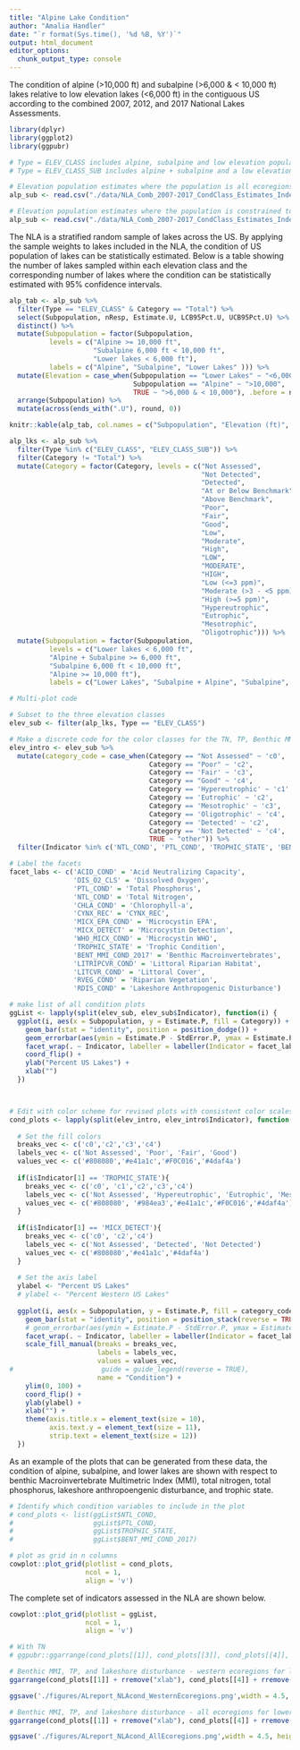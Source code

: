 ```yaml
---
title: "Alpine Lake Condition"
author: "Amalia Handler"
date: "`r format(Sys.time(), '%d %B, %Y')`"
output: html_document
editor_options: 
  chunk_output_type: console
---
```


The condition of alpine (\>10,000 ft) and subalpine (\>6,000 & \< 10,000 ft) lakes relative to low elevation lakes (\<6,000 ft) in the contiguous US according to the combined 2007, 2012, and 2017 National Lakes Assessments.

```r
library(dplyr)
library(ggplot2)
library(ggpubr)

# Type = ELEV_CLASS includes alpine, subalpine and low elevation population classes
# Type = ELEV_CLASS_SUB includes alpine + subalpine and a low elevation class

# Elevation population estimates where the population is all ecoregions
alp_sub <- read.csv("./data/NLA_Comb_2007-2017_CondClass_Estimates_IndexVisits_withElevationClass20220610.csv")

# Elevation population estimates where the population is constrained to just ecoregions with mountain lakes (SPL, WMT, XER)
alp_sub <- read.csv("./data/NLA_Comb_2007-2017_CondClass_Estimates_IndexVisits_withElevationClass_EcoSub_07_18_2022.csv")

```

The NLA is a stratified random sample of lakes across the US. By applying the sample weights to lakes included in the NLA, the condition of US population of lakes can be statistically estimated. Below is a table showing the number of lakes sampled within each elevation class and the corresponding number of lakes where the condition can be statistically estimated with 95% confidence intervals.

```r

alp_tab <- alp_sub %>%
  filter(Type == "ELEV_CLASS" & Category == "Total") %>%
  select(Subpopulation, nResp, Estimate.U, LCB95Pct.U, UCB95Pct.U) %>%
  distinct() %>%
  mutate(Subpopulation = factor(Subpopulation, 
          levels = c("Alpine >= 10,000 ft",
                     "Subalpine 6,000 ft < 10,000 ft",
                     "Lower lakes < 6,000 ft"),
          labels = c("Alpine", "Subalpine", "Lower Lakes" ))) %>%
  mutate(Elevation = case_when(Subpopulation == "Lower Lakes" ~ "<6,000",
                               Subpopulation == "Alpine" ~ ">10,000",
                               TRUE ~ ">6,000 & < 10,000"), .before = nResp) %>%
  arrange(Subpopulation) %>%
  mutate(across(ends_with(".U"), round, 0)) 

knitr::kable(alp_tab, col.names = c("Subpopulation", "Elevation (ft)", "NLA Sampled Lakes", "Estimated Population", "Lower Bound 95% CI", "Upper Bound 95% CI"), align = "llrrrr", format.args = list(big.mark = ","))

```

```r
alp_lks <- alp_sub %>%
  filter(Type %in% c("ELEV_CLASS", "ELEV_CLASS_SUB")) %>%
  filter(Category != "Total") %>%
  mutate(Category = factor(Category, levels = c("Not Assessed", 
                                                "Not Detected",
                                                "Detected",
                                                "At or Below Benchmark",
                                                "Above Benchmark",
                                                "Poor", 
                                                "Fair", 
                                                "Good", 
                                                "Low", 
                                                "Moderate", 
                                                "High", 
                                                "LOW", 
                                                "MODERATE", 
                                                "HIGH", 
                                                "Low (<=3 ppm)", 
                                                "Moderate (>3 - <5 ppm)",
                                                "High (>=5 ppm)", 
                                                "Hypereutrophic",
                                                "Eutrophic",
                                                "Mesotrophic",
                                                "Oligotrophic"))) %>%
  mutate(Subpopulation = factor(Subpopulation, 
          levels = c("Lower lakes < 6,000 ft", 
          "Alpine + Subalpine >= 6,000 ft", 
          "Subalpine 6,000 ft < 10,000 ft", 
          "Alpine >= 10,000 ft"),
          labels = c("Lower Lakes", "Subalpine + Alpine", "Subalpine", "Alpine")))
```

```r
# Multi-plot code

# Subset to the three elevation classes
elev_sub <- filter(alp_lks, Type == "ELEV_CLASS")

# Make a discrete code for the color classes for the TN, TP, Benthic MMI, and trophic state categories
elev_intro <- elev_sub %>%
  mutate(category_code = case_when(Category == "Not Assessed" ~ 'c0',
                                   Category == "Poor" ~ 'c2',
                                   Category == 'Fair' ~ 'c3',
                                   Category == "Good" ~ 'c4',
                                   Category == 'Hypereutrophic' ~ 'c1',
                                   Category == 'Eutrophic' ~ 'c2',
                                   Category == 'Mesotrophic' ~ 'c3',
                                   Category == 'Oligotrophic' ~ 'c4',
                                   Category == 'Detected' ~ 'c2',
                                   Category == 'Not Detected' ~ 'c4',
                                   TRUE ~ "other")) %>%
  filter(Indicator %in% c('NTL_COND', 'PTL_COND', 'TROPHIC_STATE', 'BENT_MMI_COND_2017', 'RDIS_COND', 'MICX_DETECT'))

# Label the facets
facet_labs <- c('ACID_COND' = 'Acid Neutralizing Capacity', 
                'DIS_O2_CLS' = 'Dissolved Oxygen',
                'PTL_COND' = 'Total Phosphorus',
                'NTL_COND' = 'Total Nitrogen',
                'CHLA_COND' = 'Chlorophyll-a',
                'CYNX_REC' = 'CYNX_REC',
                'MICX_EPA_COND' = 'Microcystin EPA',
                'MICX_DETECT' = 'Microcystin Detection',
                'WHO_MICX_COND' = 'Microcystin WHO',
                'TROPHIC_STATE' = 'Trophic Condition',
                'BENT_MMI_COND_2017' = 'Benthic Macroinvertebrates',
                'LITRIPCVR_COND' = 'Littoral Riparian Habitat',
                'LITCVR_COND' = 'Littoral Cover',
                'RVEG_COND' = 'Riparian Vegetation',
                'RDIS_COND' = 'Lakeshore Anthropogenic Disturbance')

# make list of all condition plots
ggList <- lapply(split(elev_sub, elev_sub$Indicator), function(i) {
  ggplot(i, aes(x = Subpopulation, y = Estimate.P, fill = Category)) +
    geom_bar(stat = "identity", position = position_dodge()) +
    geom_errorbar(aes(ymin = Estimate.P - StdError.P, ymax = Estimate.P + StdError.P), width=.2, position=position_dodge(.9)) +
    facet_wrap(. ~ Indicator, labeller = labeller(Indicator = facet_labs)) +
    coord_flip() +
    ylab("Percent US Lakes") +
    xlab("")
  })



# Edit with color scheme for revised plots with consistent color scales for TN, TP, trophic state, and benthic MMI.
cond_plots <- lapply(split(elev_intro, elev_intro$Indicator), function(i) {
  
  # Set the fill colors
  breaks_vec <- c('c0','c2','c3','c4')
  labels_vec <- c('Not Assessed', 'Poor', 'Fair', 'Good')
  values_vec <- c('#808080','#e41a1c','#F0C016','#4daf4a')
  
  if(i$Indicator[1] == 'TROPHIC_STATE'){
    breaks_vec <- c('c0', 'c1','c2','c3','c4')
    labels_vec <- c('Not Assessed', 'Hypereutrophic', 'Eutrophic', 'Mesotrophic', 'Oligotrophic')
    values_vec <- c('#808080', '#984ea3','#e41a1c','#F0C016','#4daf4a')
  }
  
  if(i$Indicator[1] == 'MICX_DETECT'){
    breaks_vec <- c('c0', 'c2','c4')
    labels_vec <- c('Not Assessed', 'Detected', 'Not Detected')
    values_vec <- c('#808080','#e41a1c','#4daf4a')
  }
  
  # Set the axis label
  ylabel <- "Percent US Lakes"
  # ylabel <- "Percent Western US Lakes"
  
  ggplot(i, aes(x = Subpopulation, y = Estimate.P, fill = category_code)) + 
    geom_bar(stat = "identity", position = position_stack(reverse = TRUE), width = 0.70) +
    # geom_errorbar(aes(ymin = Estimate.P - StdError.P, ymax = Estimate.P + StdError.P), width=.2, position=position_dodge(.9)) +
    facet_wrap(. ~ Indicator, labeller = labeller(Indicator = facet_labs)) +
    scale_fill_manual(breaks = breaks_vec,
                      labels = labels_vec,
                      values = values_vec,
#                      guide = guide_legend(reverse = TRUE),
                      name = "Condition") +
    ylim(0, 100) +
    coord_flip() +
    ylab(ylabel) +
    xlab("") +
    theme(axis.title.x = element_text(size = 10),
          axis.text.y = element_text(size = 11),
          strip.text = element_text(size = 12))
  })

```

As an example of the plots that can be generated from these data, the condition of alpine, subalpine, and lower lakes are shown with respect to benthic Macroinvertebrate Multimetric Index (MMI), total nitrogen, total phosphorus, lakeshore anthropoengenic disturbance, and trophic state.

```r
# Identify which condition variables to include in the plot
# cond_plots <- list(ggList$NTL_COND,
#                    ggList$PTL_COND,
#                    ggList$TROPHIC_STATE,
#                    ggList$BENT_MMI_COND_2017)

```

```r
# plot as grid in n columns 
cowplot::plot_grid(plotlist = cond_plots,
                   ncol = 1,
                   align = 'v')
```

The complete set of indicators assessed in the NLA are shown below.

```r
cowplot::plot_grid(plotlist = ggList,
                   ncol = 1,
                   align = 'v')
```

```r
# With TN
# ggpubr::ggarrange(cond_plots[[1]], cond_plots[[3]], cond_plots[[4]], cond_plots[[5]], ncol=2, nrow=2, common.legend = TRUE, legend="bottom")

# Benthic MMI, TP, and lakeshore disturbance - western ecoregions for lower lakes
ggarrange(cond_plots[[1]] + rremove("xlab"), cond_plots[[4]] + rremove("xlab"), cond_plots[[5]], ncol=1, common.legend = TRUE, legend="bottom")

ggsave('./figures/ALreport_NLAcond_WesternEcoregions.png',width = 4.5, height = 6, units = 'in', dpi = 600)

# Benthic MMI, TP, and lakeshore disturbance - all ecoregions for lower lakes
ggarrange(cond_plots[[1]] + rremove("xlab"), cond_plots[[4]] + rremove("xlab"), cond_plots[[5]], ncol=1, common.legend = TRUE, legend="bottom")

ggsave('./figures/ALreport_NLAcond_AllEcoregions.png',width = 4.5, height = 6, units = 'in', dpi = 600)

```

